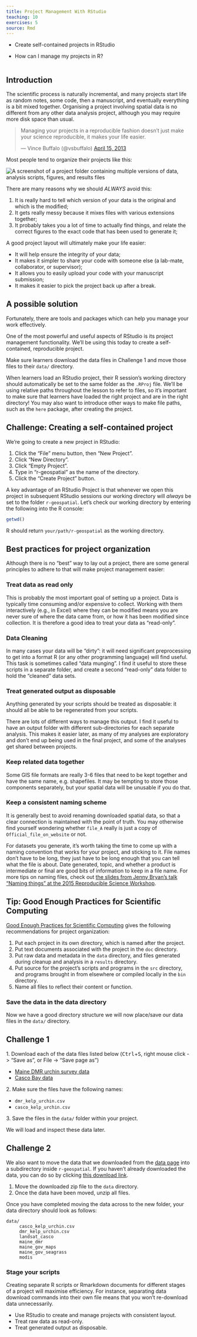 ```yaml
---
title: Project Management With RStudio
teaching: 10
exercises: 5
source: Rmd
---
```


::::::::::::::::::::::::::::::::::::::: objectives

- Create self-contained projects in RStudio

::::::::::::::::::::::::::::::::::::::::::::::::::

:::::::::::::::::::::::::::::::::::::::: questions

- How can I manage my projects in R?

::::::::::::::::::::::::::::::::::::::::::::::::::

```r
```

## Introduction

The scientific process is naturally incremental, and many projects start life as
random notes, some code, then a manuscript, and eventually everything is a bit
mixed together. Organising a project involving spatial data is no different from
any other data analysis project, although you may require more disk space than
usual.

<div class="text-center">

<blockquote class="twitter-tweet"><p>Managing your projects in a reproducible fashion doesn't just make your science reproducible, it makes your life easier.</p>— Vince Buffalo (@vsbuffalo) <a href="https://twitter.com/vsbuffalo/status/323638476153167872">April 15, 2013</a></blockquote>

<script async src="//platform.twitter.com/widgets.js" charset="utf-8"></script>

</div>

Most people tend to organize their projects like this:

![](fig/bad_layout.png){alt='A screenshot of a project folder containing multiple versions of data, analysis scripts, figures, and results files'}

There are many reasons why we should *ALWAYS* avoid this:

1. It is really hard to tell which version of your data is
  the original and which is the modified;
2. It gets really messy because it mixes files with various
  extensions together;
3. It probably takes you a lot of time to actually find
  things, and relate the correct figures to the exact code
  that has been used to generate it;

A good project layout will ultimately make your life easier:

- It will help ensure the integrity of your data;
- It makes it simpler to share your code with someone else
  (a lab-mate, collaborator, or supervisor);
- It allows you to easily upload your code with your manuscript submission;
- It makes it easier to pick the project back up after a break.

## A possible solution

Fortunately, there are tools and packages which can help you manage your work effectively.

One of the most powerful and useful aspects of RStudio is its project management
functionality. We'll be using this today to create a self-contained, reproducible
project.

:::::::::::::::::::::::::::::::::::::::  instructor

Make sure learners download the data files in Challenge 1 and move those files
to their `data/` directory.

When learners load an RStudio project, their R session's working directory should
automatically be set to the same folder as the `.RProj` file. We'll be using relative
paths throughout the lesson to refer to files, so it's important to make sure that
learners have loaded the right project and are in the right directory! You may also
want to introduce other ways to make file paths, such as the `here` package, after
creating the project.

:::::::::::::::::::::::::::::::::::::::  

:::::::::::::::::::::::::::::::::::::::  challenge

## Challenge: Creating a self-contained project

We're going to create a new project in RStudio:

1. Click the "File" menu button, then "New Project".
2. Click "New Directory".
3. Click "Empty Project".
4. Type in "r-geospatial" as the name of the directory.
5. Click the "Create Project" button.
  

::::::::::::::::::::::::::::::::::::::::::::::::::

A key advantage of an RStudio Project is that whenever we open this project in
subsequent RStudio sessions our working directory will *always* be set to the
folder `r-geospatial`.
Let's check our working directory by entering the following into the R console:

```r
getwd()
```

R should return `your/path/r-geospatial` as the working directory.

## Best practices for project organization

Although there is no "best" way to lay out a project, there are some general
principles to adhere to that will make project management easier:

### Treat data as read only

This is probably the most important goal of setting up a project. Data is
typically time consuming and/or expensive to collect. Working with them
interactively (e.g., in Excel) where they can be modified means you are never
sure of where the data came from, or how it has been modified since collection.
It is therefore a good idea to treat your data as "read-only".

### Data Cleaning

In many cases your data will be "dirty": it will need significant preprocessing
to get into a format R (or any other programming language) will find useful. This
task is sometimes called "data munging". I find it useful to store these scripts
in a separate folder, and create a second "read-only" data folder to hold the
"cleaned" data sets.

### Treat generated output as disposable

Anything generated by your scripts should be treated as disposable: it should
all be able to be regenerated from your scripts.

There are lots of different ways to manage this output. I find it useful to
have an output folder with different sub-directories for each separate
analysis. This makes it easier later, as many of my analyses are exploratory
and don't end up being used in the final project, and some of the analyses
get shared between projects.

### Keep related data together

Some GIS file formats are really 3-6 files that need to be kept together and have the same name,
e.g. shapefiles. It may be tempting to store those components separately,
but your spatial data will be unusable if you do that.

### Keep a consistent naming scheme

It is generally best to avoid renaming downloaded spatial data,
so that a clear connection is maintained with the point of truth.
You may otherwise find yourself wondering whether `file_A` really is just a copy of `Official_file_on_website` or not.

For datasets you generate, it's worth taking the time to come up with a naming convention that works for your project,
and sticking to it. File names don't have to be long, they just have to be long enough that you can tell what the file
is about. Date generated, topic, and whether a product is intermediate or final are good bits of information to keep
in a file name. For more tips on naming files, check out [the slides from Jenny Bryan's talk "Naming things" at the 2015 Reproducible Science Workshop](https://speakerdeck.com/jennybc/how-to-name-files).

:::::::::::::::::::::::::::::::::::::::::  callout

## Tip: Good Enough Practices for Scientific Computing

[Good Enough Practices for Scientific Computing](https://github.com/swcarpentry/good-enough-practices-in-scientific-computing/blob/gh-pages/good-enough-practices-for-scientific-computing.pdf) gives the following recommendations for project organization:

1. Put each project in its own directory, which is named after the project.
2. Put text documents associated with the project in the `doc` directory.
3. Put raw data and metadata in the `data` directory, and files generated during cleanup and analysis in a `results` directory.
4. Put source for the project's scripts and programs in the `src` directory, and programs brought in from elsewhere or compiled locally in the `bin` directory.
5. Name all files to reflect their content or function.

::::::::::::::::::::::::::::::::::::::::::::::::::

### Save the data in the data directory

Now we have a good directory structure we will now place/save our data files in the `data/` directory.

:::::::::::::::::::::::::::::::::::::::  challenge

## Challenge 1

1\. Download each of the data files listed below (<kbd>Ctrl</kbd>\+<kbd>S</kbd>, right mouse click -> "Save as", or File -> "Save page as")

- [Maine DMR urchin survey data](https://cobalt-casco.github.io/r-intro-geospatial/data/dmr_kelp_urchin.csv)
- [Casco Bay data](https://cobalt-casco.github.io/r-intro-geospatial/data/casco_kelp_urchin.csv)

2\. Make sure the files have the following names:

- `dmr_kelp_urchin.csv`
- `casco_kelp_urchin.csv`

3\. Save the files in the `data/` folder within your project.

We will load and inspect these data later.


::::::::::::::::::::::::::::::::::::::::::::::::::

:::::::::::::::::::::::::::::::::::::::  challenge

## Challenge 2

We also want to move the data that we downloaded from the [data page](https://cobalt-casco.github.io/geospatial-workshop/data/) into a subdirectory
inside `r-geospatial`. If you haven't already downloaded the data, you can do so by clicking
[this download link](https://ndownloader.figshare.com/articles/24942900/).

1. Move the downloaded zip file to the `data` directory.
2. Once the data have been moved, unzip all files.
  

::::::::::::::::::::::::::::::::::::::::::::::::::

Once you have completed moving the data across to the new folder,
your data directory should look as follows:

```
data/
     casco_kelp_urchin.csv
     dmr_kelp_urchin.csv
     landsat_casco
     maine_dmr
     maine_gov_maps
     maine_gov_seagrass
     modis
```

### Stage your scripts

Creating separate R scripts or Rmarkdown documents for different stages of a project will maximise efficiency.
For instance, separating data download commands into their own file means that you won't re-download data unnecessarily.

:::::::::::::::::::::::::::::::::::::::: keypoints

- Use RStudio to create and manage projects with consistent layout.
- Treat raw data as read-only.
- Treat generated output as disposable.

::::::::::::::::::::::::::::::::::::::::::::::::::


